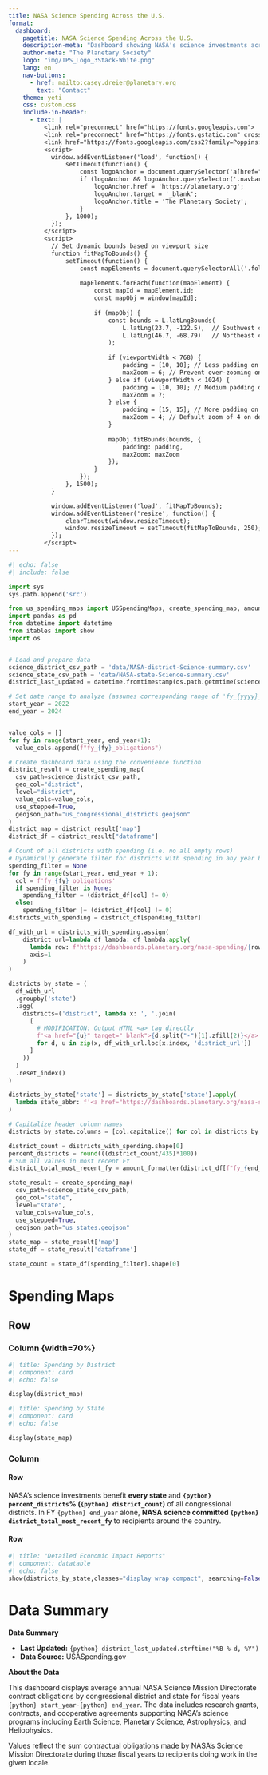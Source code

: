 ```yaml
---
title: NASA Science Spending Across the U.S.
format:
  dashboard:
    pagetitle: NASA Science Spending Across the U.S.
    description-meta: "Dashboard showing NASA's science investments across the United States."
    author-meta: "The Planetary Society"
    logo: "img/TPS_Logo_3Stack-White.png"
    lang: en
    nav-buttons:
      - href: mailto:casey.dreier@planetary.org
        text: "Contact"
    theme: yeti
    css: custom.css
    include-in-header:
      - text: |
          <link rel="preconnect" href="https://fonts.googleapis.com">
          <link rel="preconnect" href="https://fonts.gstatic.com" crossorigin>
          <link href="https://fonts.googleapis.com/css2?family=Poppins:wght@300;400;500;700&display=swap" rel="stylesheet">
          <script>
            window.addEventListener('load', function() {
                setTimeout(function() {
                    const logoAnchor = document.querySelector('a[href="#"]');
                    if (logoAnchor && logoAnchor.querySelector('.navbar-logo')) {
                        logoAnchor.href = 'https://planetary.org';
                        logoAnchor.target = '_blank';
                        logoAnchor.title = 'The Planetary Society';
                    }
                }, 1000);
            });
          </script>
          <script>
            // Set dynamic bounds based on viewport size
            function fitMapToBounds() {
                setTimeout(function() {
                    const mapElements = document.querySelectorAll('.folium-map');
                    
                    mapElements.forEach(function(mapElement) {
                        const mapId = mapElement.id;
                        const mapObj = window[mapId];
                        
                        if (mapObj) {
                            const bounds = L.latLngBounds(
                                L.latLng(23.7, -122.5),  // Southwest corner
                                L.latLng(46.7, -68.79)   // Northeast corner
                            );
                            
                            if (viewportWidth < 768) {
                                padding = [10, 10]; // Less padding on mobile
                                maxZoom = 6; // Prevent over-zooming on mobile
                            } else if (viewportWidth < 1024) {
                                padding = [10, 10]; // Medium padding on tablet
                                maxZoom = 7;
                            } else {
                                padding = [15, 15]; // More padding on desktop
                                maxZoom = 4; // Default zoom of 4 on desktop
                            }
                            
                            mapObj.fitBounds(bounds, {
                                padding: padding,
                                maxZoom: maxZoom
                            });
                        }
                    });
                }, 1500);
            }

            window.addEventListener('load', fitMapToBounds);
            window.addEventListener('resize', function() {
                clearTimeout(window.resizeTimeout);
                window.resizeTimeout = setTimeout(fitMapToBounds, 250);
            });
          </script>
---
```


```python
#| echo: false
#| include: false

import sys
sys.path.append('src')

from us_spending_maps import USSpendingMaps, create_spending_map, amount_formatter
import pandas as pd
from datetime import datetime
from itables import show
import os


# Load and prepare data
science_district_csv_path = 'data/NASA-district-Science-summary.csv'
science_state_csv_path = 'data/NASA-state-Science-summary.csv'
district_last_updated = datetime.fromtimestamp(os.path.getmtime(science_district_csv_path))

# Set date range to analyze (assumes corresponding range of 'fy_{yyyy}_obligations' columns in csv)
start_year = 2022
end_year = 2024


value_cols = []
for fy in range(start_year, end_year+1):
  value_cols.append(f"fy_{fy}_obligations")

# Create dashboard data using the convenience function
district_result = create_spending_map(
  csv_path=science_district_csv_path,
  geo_col="district",
  level="district",
  value_cols=value_cols,
  use_stepped=True,
  geojson_path="us_congressional_districts.geojson"
)
district_map = district_result['map']
district_df = district_result["dataframe"]

# Count of all districts with spending (i.e. no all empty rows)
# Dynamically generate filter for districts with spending in any year between start_year and end_year
spending_filter = None
for fy in range(start_year, end_year + 1):
  col = f'fy_{fy}_obligations'
  if spending_filter is None:
    spending_filter = (district_df[col] != 0)
  else:
    spending_filter |= (district_df[col] != 0)
districts_with_spending = district_df[spending_filter]

df_with_url = districts_with_spending.assign(
    district_url=lambda df_lambda: df_lambda.apply(
      lambda row: f"https://dashboards.planetary.org/nasa-spending/{row['state']}/{str(row['district'].split('-')[1]).zfill(2)}/science.html",
      axis=1
    )
)

districts_by_state = (
  df_with_url
  .groupby('state')
  .agg(
    districts=('district', lambda x: ', '.join(
      [
        # MODIFICATION: Output HTML <a> tag directly
        f'<a href="{u}" target="_blank">{d.split("-")[1].zfill(2)}</a>'
        for d, u in zip(x, df_with_url.loc[x.index, 'district_url'])
      ]
    ))
  )
  .reset_index()
)

districts_by_state['state'] = districts_by_state['state'].apply(
  lambda state_abbr: f'<a href="https://dashboards.planetary.org/nasa-spending/{state_abbr}/science.html" target="_blank">{state_abbr}</a>'
)

# Capitalize header column names
districts_by_state.columns = [col.capitalize() for col in districts_by_state.columns]

district_count = districts_with_spending.shape[0]
percent_districts = round(((district_count/435)*100))
# Sum all values in most recent FY
district_total_most_recent_fy = amount_formatter(district_df[f"fy_{end_year}_obligations"].sum(), False)

state_result = create_spending_map(
  csv_path=science_state_csv_path,
  geo_col="state",
  level="state",
  value_cols=value_cols,
  use_stepped=True,
  geojson_path="us_states.geojson"
)
state_map = state_result['map']
state_df = state_result['dataframe']

state_count = state_df[spending_filter].shape[0]

```

# Spending Maps

## Row

### Column {width=70%}{.tabset}

```python
#| title: Spending by District
#| component: card
#| echo: false

display(district_map)
```

```python
#| title: Spending by State
#| component: card
#| echo: false

display(state_map)

```

### Column {width=30%}

#### Row {height=35%}

::: {.card title="NASA Science is Everywhere" class="highlight"}
NASA's science investments benefit **every state** and **`{python} percent_districts`% (`{python} district_count`)** of all congressional districts. In FY `{python} end_year` alone, **NASA science committed `{python} district_total_most_recent_fy`** to recipients around the country.
:::


#### Row
```python
#| title: "Detailed Economic Impact Reports" 
#| component: datatable
#| echo: false
show(districts_by_state,classes="display wrap compact", searching=False, info=False)
```


# Data Summary

::: {.card}
**Data Summary**

- **Last Updated:** `{python} district_last_updated.strftime("%B %-d, %Y")`
- **Data Source:** USASpending.gov

**About the Data**

This dashboard displays average annual NASA Science Mission Directorate contract obligations by congressional district and state for fiscal years `{python} start_year`-`{python} end_year`. The data includes research grants, contracts, and cooperative agreements supporting NASA's science programs including Earth Science, Planetary Science, Astrophysics, and Heliophysics.

Values reflect the sum contractual obligations made by NASA's Science Mission Directorate during those fiscal years to recipients doing work in the given locale.
:::